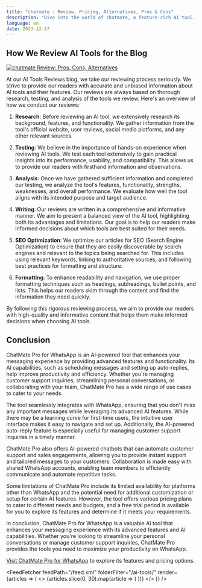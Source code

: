```yaml
---
title: "chatmate - Review, Pricing, Alternatives, Pros & Cons"
description: "Dive into the world of chatmate, a feature-rich AI tool. Learn about its features, pricing, and how it's making an impact. Don't miss out!"
language: en
date: 2023-12-17
---
```

        
## How We Review AI Tools for the Blog


<BlogHeader />


[![chatmate Review: Pros, Cons, Alternatives](/ai-tools/chatmate.png)](https://chatmate.io/)



At our AI Tools Reviews blog, we take our reviewing process seriously. We strive to provide our readers with accurate and unbiased information about AI tools and their features. Our reviews are always based on thorough research, testing, and analysis of the tools we review. Here's an overview of how we conduct our reviews:

1. **Research**: Before reviewing an AI tool, we extensively research its background, features, and functionality. We gather information from the tool's official website, user reviews, social media platforms, and any other relevant sources.

2. **Testing**: We believe in the importance of hands-on experience when reviewing AI tools. We test each tool extensively to gain practical insights into its performance, usability, and compatibility. This allows us to provide our readers with firsthand information and observations.

3. **Analysis**: Once we have gathered sufficient information and completed our testing, we analyze the tool's features, functionality, strengths, weaknesses, and overall performance. We evaluate how well the tool aligns with its intended purpose and target audience.

4. **Writing**: Our reviews are written in a comprehensive and informative manner. We aim to present a balanced view of the AI tool, highlighting both its advantages and limitations. Our goal is to help our readers make informed decisions about which tools are best suited for their needs.

5. **SEO Optimization**: We optimize our articles for SEO (Search Engine Optimization) to ensure that they are easily discoverable by search engines and relevant to the topics being searched for. This includes using relevant keywords, linking to authoritative sources, and following best practices for formatting and structure.

6. **Formatting**: To enhance readability and navigation, we use proper formatting techniques such as headings, subheadings, bullet points, and lists. This helps our readers skim through the content and find the information they need quickly.

By following this rigorous reviewing process, we aim to provide our readers with high-quality and informative content that helps them make informed decisions when choosing AI tools.

## Conclusion

ChatMate Pro for WhatsApp is an AI-powered tool that enhances your messaging experience by providing advanced features and functionality. Its AI capabilities, such as scheduling messages and setting up auto-replies, help improve productivity and efficiency. Whether you're managing customer support inquiries, streamlining personal conversations, or collaborating with your team, ChatMate Pro has a wide range of use cases to cater to your needs.

The tool seamlessly integrates with WhatsApp, ensuring that you don't miss any important messages while leveraging its advanced AI features. While there may be a learning curve for first-time users, the intuitive user interface makes it easy to navigate and set up. Additionally, the AI-powered auto-reply feature is especially useful for managing customer support inquiries in a timely manner.

ChatMate Pro also offers AI-powered chatbots that can automate customer support and sales engagements, allowing you to provide instant support and tailored messages to your customers. Collaboration is made easy with shared WhatsApp accounts, enabling team members to efficiently communicate and automate repetitive tasks.

Some limitations of ChatMate Pro include its limited availability for platforms other than WhatsApp and the potential need for additional customization or setup for certain AI features. However, the tool offers various pricing plans to cater to different needs and budgets, and a free trial period is available for you to explore its features and determine if it meets your requirements.

In conclusion, ChatMate Pro for WhatsApp is a valuable AI tool that enhances your messaging experience with its advanced features and AI capabilities. Whether you're looking to streamline your personal conversations or manage customer support inquiries, ChatMate Pro provides the tools you need to maximize your productivity on WhatsApp.

[Visit ChatMate Pro for WhatsApp](https://chatmate.io/) to explore its features and pricing options.


<AdComponent />


<FeedFetcher feedPath="/feed.xml" folderFilter="/ai-tools/" render={articles => (
    <>
        <Cards>
            {articles.slice(0, 30).map(article => (
                <Card key={article.link} title={article.title} href={article.link} />
            ))}
        </Cards>
    </>
)} />

